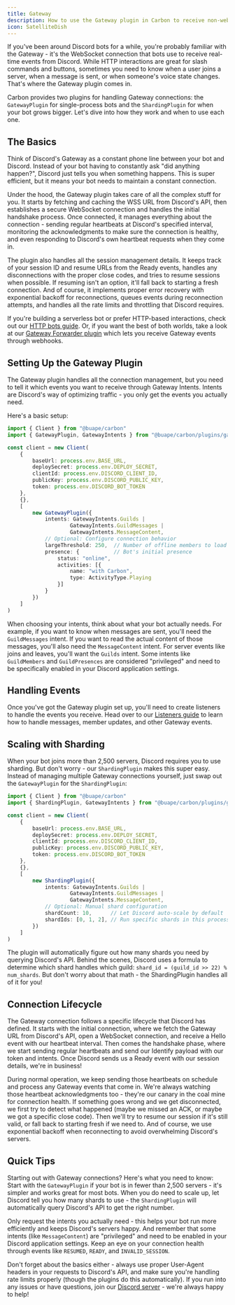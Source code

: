 ```yaml
---
title: Gateway
description: How to use the Gateway plugin in Carbon to receive non-webhook events from Discord.
icon: SatelliteDish
---
```


If you've been around Discord bots for a while, you're probably familiar with the Gateway - it's the WebSocket connection that bots use to receive real-time events from Discord. While HTTP interactions are great for slash commands and buttons, sometimes you need to know when a user joins a server, when a message is sent, or when someone's voice state changes. That's where the Gateway plugin comes in.

Carbon provides two plugins for handling Gateway connections: the `GatewayPlugin` for single-process bots and the `ShardingPlugin` for when your bot grows bigger. Let's dive into how they work and when to use each one.

## The Basics

Think of Discord's Gateway as a constant phone line between your bot and Discord. Instead of your bot having to constantly ask "did anything happen?", Discord just tells you when something happens. This is super efficient, but it means your bot needs to maintain a constant connection.

Under the hood, the Gateway plugin takes care of all the complex stuff for you. It starts by fetching and caching the WSS URL from Discord's API, then establishes a secure WebSocket connection and handles the initial handshake process. Once connected, it manages everything about the connection - sending regular heartbeats at Discord's specified interval, monitoring the acknowledgments to make sure the connection is healthy, and even responding to Discord's own heartbeat requests when they come in.

The plugin also handles all the session management details. It keeps track of your session ID and resume URLs from the Ready events, handles any disconnections with the proper close codes, and tries to resume sessions when possible. If resuming isn't an option, it'll fall back to starting a fresh connection. And of course, it implements proper error recovery with exponential backoff for reconnections, queues events during reconnection attempts, and handles all the rate limits and throttling that Discord requires.

If you're building a serverless bot or prefer HTTP-based interactions, check out our [HTTP bots guide](/concepts/http-bots). Or, if you want the best of both worlds, take a look at our [Gateway Forwarder plugin](/plugins/gateway-forwarder) which lets you receive Gateway events through webhooks.

## Setting Up the Gateway Plugin

The Gateway plugin handles all the connection management, but you need to tell it which events you want to receive through Gateway Intents. Intents are Discord's way of optimizing traffic - you only get the events you actually need.

Here's a basic setup:

```typescript title="src/index.ts"
import { Client } from "@buape/carbon"
import { GatewayPlugin, GatewayIntents } from "@buape/carbon/plugins/gateway"

const client = new Client(
	{
		baseUrl: process.env.BASE_URL,
		deploySecret: process.env.DEPLOY_SECRET,
		clientId: process.env.DISCORD_CLIENT_ID,
		publicKey: process.env.DISCORD_PUBLIC_KEY,
		token: process.env.DISCORD_BOT_TOKEN
	},
	{},
	[
		new GatewayPlugin({
			intents: GatewayIntents.Guilds | 
					GatewayIntents.GuildMessages | 
					GatewayIntents.MessageContent,
			// Optional: Configure connection behavior
			largeThreshold: 250,  // Number of offline members to load
			presence: {           // Bot's initial presence
				status: "online",
				activities: [{
					name: "with Carbon",
					type: ActivityType.Playing
				}]
			}
		})
	]
)
```

When choosing your intents, think about what your bot actually needs. For example, if you want to know when messages are sent, you'll need the `GuildMessages` intent. If you want to read the actual content of those messages, you'll also need the `MessageContent` intent. For server events like joins and leaves, you'll want the `Guilds` intent. Some intents like `GuildMembers` and `GuildPresences` are considered "privileged" and need to be specifically enabled in your Discord application settings.

## Handling Events

Once you've got the Gateway plugin set up, you'll need to create listeners to handle the events you receive. Head over to our [Listeners guide](/classes/listeners) to learn how to handle messages, member updates, and other Gateway events.

## Scaling with Sharding

When your bot joins more than 2,500 servers, Discord requires you to use sharding. But don't worry - our `ShardingPlugin` makes this super easy. Instead of managing multiple Gateway connections yourself, just swap out the `GatewayPlugin` for the `ShardingPlugin`:

```typescript title="src/index.ts"
import { Client } from "@buape/carbon"
import { ShardingPlugin, GatewayIntents } from "@buape/carbon/plugins/gateway"

const client = new Client(
	{
		baseUrl: process.env.BASE_URL,
		deploySecret: process.env.DEPLOY_SECRET,
		clientId: process.env.DISCORD_CLIENT_ID,
		publicKey: process.env.DISCORD_PUBLIC_KEY,
		token: process.env.DISCORD_BOT_TOKEN
	},
	{},
	[
		new ShardingPlugin({
			intents: GatewayIntents.Guilds | 
					GatewayIntents.GuildMessages | 
					GatewayIntents.MessageContent,
			// Optional: Manual shard configuration
			shardCount: 10,      // Let Discord auto-scale by default
			shardIds: [0, 1, 2], // Run specific shards in this process
		})
	]
)
```

The plugin will automatically figure out how many shards you need by querying Discord's API. Behind the scenes, Discord uses a formula to determine which shard handles which guild: `shard_id = (guild_id >> 22) % num_shards`. But don't worry about that math - the ShardingPlugin handles all of it for you!

## Connection Lifecycle

The Gateway connection follows a specific lifecycle that Discord has defined. It starts with the initial connection, where we fetch the Gateway URL from Discord's API, open a WebSocket connection, and receive a Hello event with our heartbeat interval. Then comes the handshake phase, where we start sending regular heartbeats and send our Identify payload with our token and intents. Once Discord sends us a Ready event with our session details, we're in business!

During normal operation, we keep sending those heartbeats on schedule and process any Gateway events that come in. We're always watching those heartbeat acknowledgments too - they're our canary in the coal mine for connection health. If something goes wrong and we get disconnected, we first try to detect what happened (maybe we missed an ACK, or maybe we got a specific close code). Then we'll try to resume our session if it's still valid, or fall back to starting fresh if we need to. And of course, we use exponential backoff when reconnecting to avoid overwhelming Discord's servers.

## Quick Tips

Starting out with Gateway connections? Here's what you need to know: Start with the `GatewayPlugin` if your bot is in fewer than 2,500 servers - it's simpler and works great for most bots. When you do need to scale up, let Discord tell you how many shards to use - the `ShardingPlugin` will automatically query Discord's API to get the right number.

Only request the intents you actually need - this helps your bot run more efficiently and keeps Discord's servers happy. And remember that some intents (like `MessageContent`) are "privileged" and need to be enabled in your Discord application settings. Keep an eye on your connection health through events like `RESUMED`, `READY`, and `INVALID_SESSION`.

Don't forget about the basics either - always use proper User-Agent headers in your requests to Discord's API, and make sure you're handling rate limits properly (though the plugins do this automatically). If you run into any issues or have questions, join our [Discord server](https://go.buape.com/Carbon) - we're always happy to help!
